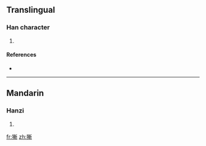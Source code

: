 ==Translingual==

===Han character===
{{Han char|rn=94|rad=犬|as=11|sn=14|four=4222<sub>1</sub>|canj=大竹十十中 (KHJJL)}}

# {{defn|Han|sort=犬11}}

====References====
* {{Han ref|kx=0718.010|dkj=20645|dj=1129.150|hdz=21364.210|uh=7351|ud=29521|bh=E2CC|bd=58060}}

----

==Mandarin==

===Hanzi===
{{cmn-hanzi|pin=[[chán]] ([[chan2]])|wg=ch'an<sup>2</sup>}}

# {{defn|Mandarin}}

[[fr:獑]]
[[zh:獑]]